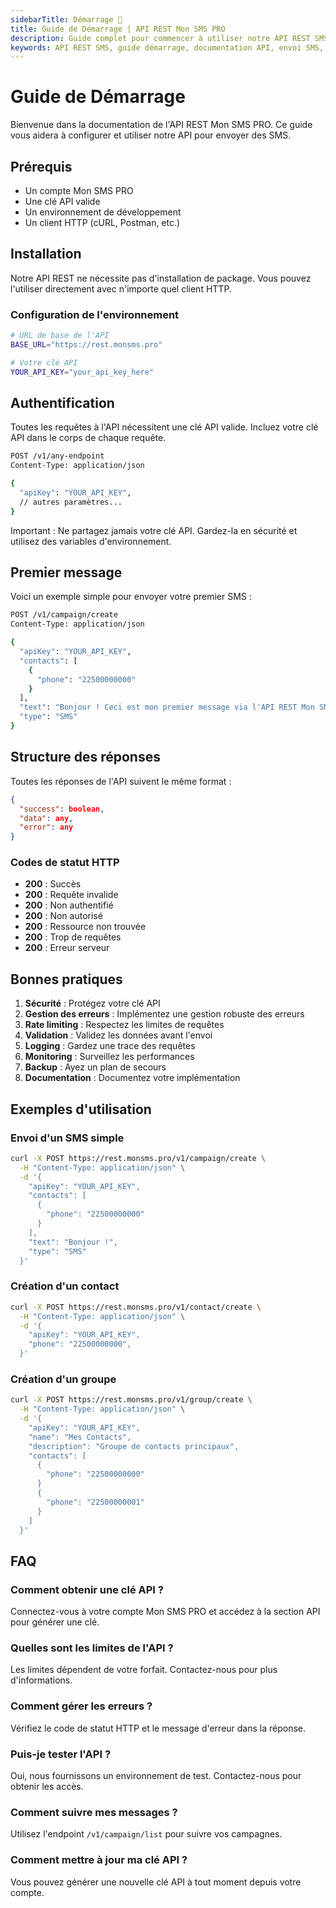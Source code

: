 ```yaml
---
sidebarTitle: Démarrage 🚀
title: Guide de Démarrage | API REST Mon SMS PRO
description: Guide complet pour commencer à utiliser notre API REST SMS. Apprenez à configurer, authentifier et envoyer vos premiers messages SMS.
keywords: API REST SMS, guide démarrage, documentation API, envoi SMS, configuration API, authentification API
---
```



# Guide de Démarrage

Bienvenue dans la documentation de l'API REST Mon SMS PRO. Ce guide vous aidera à configurer et utiliser notre API pour envoyer des SMS.

## Prérequis

- Un compte Mon SMS PRO
- Une clé API valide
- Un environnement de développement
- Un client HTTP (cURL, Postman, etc.)

## Installation

Notre API REST ne nécessite pas d'installation de package. Vous pouvez l'utiliser directement avec n'importe quel client HTTP.

### Configuration de l'environnement

```bash
# URL de base de l'API
BASE_URL="https://rest.monsms.pro"

# Votre clé API
YOUR_API_KEY="your_api_key_here"
```

## Authentification

Toutes les requêtes à l'API nécessitent une clé API valide. Incluez votre clé API dans le corps de chaque requête.

```bash
POST /v1/any-endpoint
Content-Type: application/json

{
  "apiKey": "YOUR_API_KEY",
  // autres paramètres...
}
```

<Callout type="warning" emoji="⚠️">
  Important : Ne partagez jamais votre clé API. Gardez-la en sécurité et
  utilisez des variables d'environnement.
</Callout>

## Premier message

Voici un exemple simple pour envoyer votre premier SMS :

```bash
POST /v1/campaign/create
Content-Type: application/json

{
  "apiKey": "YOUR_API_KEY",
  "contacts": [
    {
      "phone": "22500000000"
    }
  ],
  "text": "Bonjour ! Ceci est mon premier message via l'API REST Mon SMS PRO.",
  "type": "SMS"
}
```

## Structure des réponses

Toutes les réponses de l'API suivent le même format :

```json
{
  "success": boolean,
  "data": any,
  "error": any
}
```

### Codes de statut HTTP

- **200** : Succès
- **200** : Requête invalide
- **200** : Non authentifié
- **200** : Non autorisé
- **200** : Ressource non trouvée
- **200** : Trop de requêtes
- **200** : Erreur serveur

## Bonnes pratiques

1. **Sécurité** : Protégez votre clé API
2. **Gestion des erreurs** : Implémentez une gestion robuste des erreurs
3. **Rate limiting** : Respectez les limites de requêtes
4. **Validation** : Validez les données avant l'envoi
5. **Logging** : Gardez une trace des requêtes
6. **Monitoring** : Surveillez les performances
7. **Backup** : Ayez un plan de secours
8. **Documentation** : Documentez votre implémentation

## Exemples d'utilisation

### Envoi d'un SMS simple

```bash
curl -X POST https://rest.monsms.pro/v1/campaign/create \
  -H "Content-Type: application/json" \
  -d '{
    "apiKey": "YOUR_API_KEY",
    "contacts": [
      {
        "phone": "22500000000"
      }
    ],
    "text": "Bonjour !",
    "type": "SMS"
  }'
```

### Création d'un contact

```bash
curl -X POST https://rest.monsms.pro/v1/contact/create \
  -H "Content-Type: application/json" \
  -d '{
    "apiKey": "YOUR_API_KEY",
    "phone": "22500000000",
  }'
```

### Création d'un groupe

```bash
curl -X POST https://rest.monsms.pro/v1/group/create \
  -H "Content-Type: application/json" \
  -d '{
    "apiKey": "YOUR_API_KEY",
    "name": "Mes Contacts",
    "description": "Groupe de contacts principaux",
    "contacts": [
      {
        "phone": "22500000000"
      }
      {
        "phone": "22500000001"
      }
    ]
  }'
```

## FAQ

### Comment obtenir une clé API ?

Connectez-vous à votre compte Mon SMS PRO et accédez à la section API pour générer une clé.

### Quelles sont les limites de l'API ?

Les limites dépendent de votre forfait. Contactez-nous pour plus d'informations.

### Comment gérer les erreurs ?

Vérifiez le code de statut HTTP et le message d'erreur dans la réponse.

### Puis-je tester l'API ?

Oui, nous fournissons un environnement de test. Contactez-nous pour obtenir les accès.

### Comment suivre mes messages ?

Utilisez l'endpoint `/v1/campaign/list` pour suivre vos campagnes.

### Comment mettre à jour ma clé API ?

Vous pouvez générer une nouvelle clé API à tout moment depuis votre compte.
